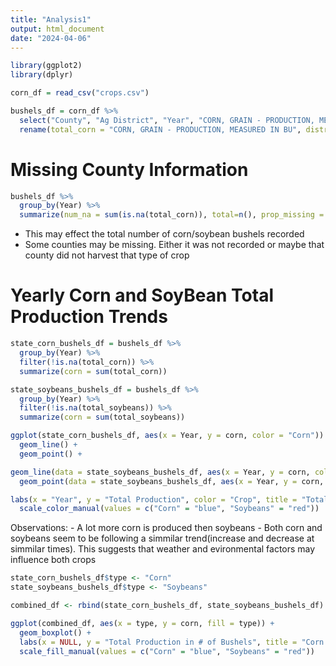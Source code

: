 ```yaml
---
title: "Analysis1"
output: html_document
date: "2024-04-06"
---
```


```r
library(ggplot2)
library(dplyr)
```

```r
corn_df = read_csv("crops.csv")
```

```r
bushels_df = corn_df %>%
  select("County", "Ag District", "Year", "CORN, GRAIN - PRODUCTION, MEASURED IN BU", "SOYBEANS - PRODUCTION, MEASURED IN BU") %>%
  rename(total_corn = "CORN, GRAIN - PRODUCTION, MEASURED IN BU", district = "Ag District", total_soybeans = "SOYBEANS - PRODUCTION, MEASURED IN BU")
```

# Missing County Information

```r
bushels_df %>%
  group_by(Year) %>%
  summarize(num_na = sum(is.na(total_corn)), total=n(), prop_missing = num_na/total)
```

- This may effect the total number of corn/soybean bushels recorded
- Some counties may be missing. Either it was not recorded or maybe that county did not harvest that type of crop

# Yearly Corn and SoyBean Total Production Trends

```r
state_corn_bushels_df = bushels_df %>%
  group_by(Year) %>%
  filter(!is.na(total_corn)) %>%
  summarize(corn = sum(total_corn))

state_soybeans_bushels_df = bushels_df %>%
  group_by(Year) %>%
  filter(!is.na(total_soybeans)) %>%
  summarize(corn = sum(total_soybeans))
```

```r
ggplot(state_corn_bushels_df, aes(x = Year, y = corn, color = "Corn")) +
  geom_line() +
  geom_point() +

geom_line(data = state_soybeans_bushels_df, aes(x = Year, y = corn, color = "Soybeans")) +
  geom_point(data = state_soybeans_bushels_df, aes(x = Year, y = corn, color = "Soybeans")) +

labs(x = "Year", y = "Total Production", color = "Crop", title = "Total Corn and Soybean Production Over Time") +
  scale_color_manual(values = c("Corn" = "blue", "Soybeans" = "red"))
```

Observations:
- A lot more corn is produced then soybeans
- Both corn and soybeans seem to be following a simmilar trend(increase and decrease at simmilar times). This suggests that weather and evironmental factors may influence both crops

```r

state_corn_bushels_df$type <- "Corn"
state_soybeans_bushels_df$type <- "Soybeans"

combined_df <- rbind(state_corn_bushels_df, state_soybeans_bushels_df)

ggplot(combined_df, aes(x = type, y = corn, fill = type)) +
  geom_boxplot() +
  labs(x = NULL, y = "Total Production in # of Bushels", title = "Corn vs. Soybean Production Distribution") +
  scale_fill_manual(values = c("Corn" = "blue", "Soybeans" = "red"))

```
